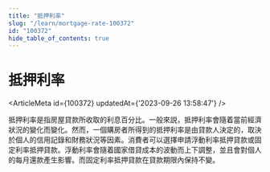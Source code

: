 ```yaml
---
title: "抵押利率"
slug: "/learn/mortgage-rate-100372"
id: "100372"
hide_table_of_contents: true
---
```



# 抵押利率

<ArticleMeta id={100372} updatedAt={'2023-09-26 13:58:47'} />
<div className='border-solid border-b border-t-0 my-4 border-[var(--ifm-color-gray-300)]' />

抵押利率是指房屋貸款所收取的利息百分比。一般來説，抵押利率會隨着當前經濟狀況的變化而變化。然而，一個購房者所得到的抵押利率是由貸款人決定的，取決於個人的信用記錄和財務狀況等因素。消費者可以選擇申請浮動利率抵押貸款或固定利率抵押貸款。浮動利率會隨着國家借貸成本的波動而上下調整，並且會對個人的每月還款產生影響。而固定利率抵押貸款在貸款期限內保持不變。
